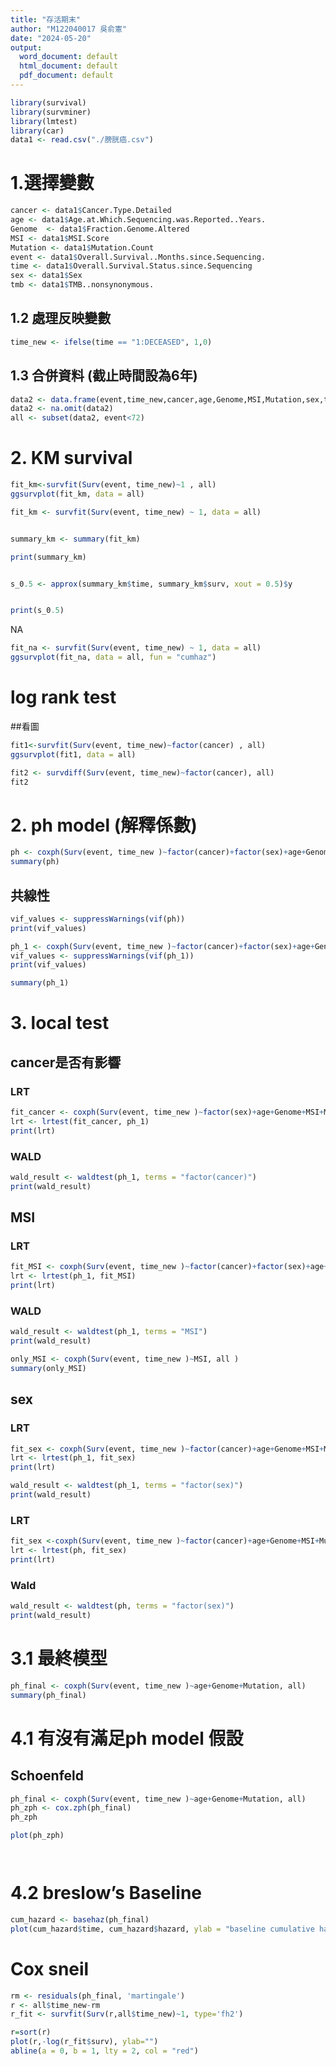 ```yaml
---
title: "存活期末"
author: "M122040017 吳俞憲"
date: "2024-05-20"
output:
  word_document: default
  html_document: default
  pdf_document: default
---
```



```r
library(survival)
library(survminer)
library(lmtest)
library(car)
data1 <- read.csv("./膀胱癌.csv")
```



# 1.選擇變數

```r
cancer <- data1$Cancer.Type.Detailed
age <- data1$Age.at.Which.Sequencing.was.Reported..Years.
Genome  <- data1$Fraction.Genome.Altered
MSI <- data1$MSI.Score
Mutation <- data1$Mutation.Count
event <- data1$Overall.Survival..Months.since.Sequencing.
time <- data1$Overall.Survival.Status.since.Sequencing
sex <- data1$Sex
tmb <- data1$TMB..nonsynonymous.
```



## 1.2 處理反映變數

```r
time_new <- ifelse(time == "1:DECEASED", 1,0)

```


## 1.3 合併資料 (截止時間設為6年)

```r
data2 <- data.frame(event,time_new,cancer,age,Genome,MSI,Mutation,sex,tmb)
data2 <- na.omit(data2)
all <- subset(data2, event<72)
```



# 2. KM survival

```r
fit_km<-survfit(Surv(event, time_new)~1 , all)
ggsurvplot(fit_km, data = all)
```

```r
fit_km <- survfit(Surv(event, time_new) ~ 1, data = all)


summary_km <- summary(fit_km)

print(summary_km)


s_0.5 <- approx(summary_km$time, summary_km$surv, xout = 0.5)$y


print(s_0.5)

```

NA
```r
fit_na <- survfit(Surv(event, time_new) ~ 1, data = all)
ggsurvplot(fit_na, data = all, fun = "cumhaz")

```










# log rank test

##看圖

```r
fit1<-survfit(Surv(event, time_new)~factor(cancer) , all)
ggsurvplot(fit1, data = all)
```


```r
fit2 <- survdiff(Surv(event, time_new)~factor(cancer), all)
fit2
```

# 2. ph model (解釋係數)

```r
ph <- coxph(Surv(event, time_new )~factor(cancer)+factor(sex)+age+Genome+MSI+Mutation, all )
summary(ph)
```

## 共線性

```r
vif_values <- suppressWarnings(vif(ph))
print(vif_values)
```

```r
ph_1 <- coxph(Surv(event, time_new )~factor(cancer)+factor(sex)+age+Genome+MSI+Mutation, all )
vif_values <- suppressWarnings(vif(ph_1))
print(vif_values)
```

```r
summary(ph_1)


```


# 3. local test

## cancer是否有影響

### LRT
```r
fit_cancer <- coxph(Surv(event, time_new )~factor(sex)+age+Genome+MSI+Mutation, all )
lrt <- lrtest(fit_cancer, ph_1)
print(lrt)
```

### WALD

```r
wald_result <- waldtest(ph_1, terms = "factor(cancer)")
print(wald_result)
```

## MSI

### LRT

```r
fit_MSI <- coxph(Surv(event, time_new )~factor(cancer)+factor(sex)+age+Genome+Mutation, all )
lrt <- lrtest(ph_1, fit_MSI)
print(lrt)

```

### WALD

```r
wald_result <- waldtest(ph_1, terms = "MSI")
print(wald_result)
```

```r
only_MSI <- coxph(Surv(event, time_new )~MSI, all )
summary(only_MSI)
```




##  sex

### LRT

```r
fit_sex <- coxph(Surv(event, time_new )~factor(cancer)+age+Genome+MSI+Mutation, all )
lrt <- lrtest(ph_1, fit_sex)
print(lrt)
```

```r
wald_result <- waldtest(ph_1, terms = "factor(sex)")
print(wald_result)
```




### LRT

```r
fit_sex <-coxph(Surv(event, time_new )~factor(cancer)+age+Genome+MSI+Mutation, all )
lrt <- lrtest(ph, fit_sex)
print(lrt)
```

### Wald 

```r
wald_result <- waldtest(ph, terms = "factor(sex)")
print(wald_result)

```

# 3.1 最終模型

```r
ph_final <- coxph(Surv(event, time_new )~age+Genome+Mutation, all)
summary(ph_final)
```

# 4.1 有沒有滿足ph model 假設

## Schoenfeld



```r
ph_final <- coxph(Surv(event, time_new )~age+Genome+Mutation, all)
ph_zph <- cox.zph(ph_final)
ph_zph
```

```r
plot(ph_zph)




```

# 4.2  breslow's Baseline

```r
cum_hazard <- basehaz(ph_final)
plot(cum_hazard$time, cum_hazard$hazard, ylab = "baseline cumulative hazard ",xlab= "time" )
```

# Cox sneil

```r
rm <- residuals(ph_final, 'martingale')
r <- all$time_new-rm
r_fit <- survfit(Surv(r,all$time_new)~1, type='fh2')
```


```r
r=sort(r)
plot(r,-log(r_fit$surv), ylab="")
abline(a = 0, b = 1, lty = 2, col = "red")
```













































































